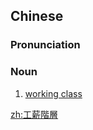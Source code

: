 {{also|工薪阶层}}
==Chinese==
{{zh-forms|s=工薪阶层|type=22}}

===Pronunciation===
{{zh-pron
|m=gōngxīn jiēcéng
|cat=n
}}

===Noun===
{{zh-noun}}

# [[working class]]

[[zh:工薪階層]]